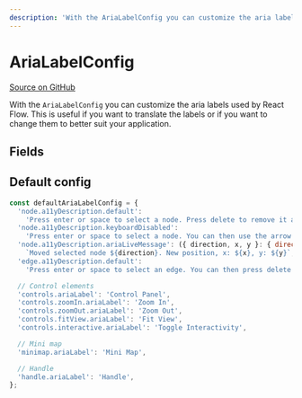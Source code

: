 ```yaml
---
description: 'With the AriaLabelConfig you can customize the aria labels and descriptions used by React Flow.'
---
```


# AriaLabelConfig

[Source on GitHub](https://github.com/xyflow/xyflow/blob/main/packages/system/src/constants.ts/)

With the `AriaLabelConfig` you can customize the aria labels used by React Flow. This is useful if you want to translate the labels or if you want to change them to better suit your application.

## Fields

<APIDocs typeName="AriaLabelConfig" packageName="react" />

## Default config

```js
const defaultAriaLabelConfig = {
  'node.a11yDescription.default':
    'Press enter or space to select a node. Press delete to remove it and escape to cancel.',
  'node.a11yDescription.keyboardDisabled':
    'Press enter or space to select a node. You can then use the arrow keys to move the node around. Press delete to remove it and escape to cancel.',
  'node.a11yDescription.ariaLiveMessage': ({ direction, x, y }: { direction: string; x: number; y: number }) =>
    `Moved selected node ${direction}. New position, x: ${x}, y: ${y}`,
  'edge.a11yDescription.default':
    'Press enter or space to select an edge. You can then press delete to remove it or escape to cancel.',

  // Control elements
  'controls.ariaLabel': 'Control Panel',
  'controls.zoomIn.ariaLabel': 'Zoom In',
  'controls.zoomOut.ariaLabel': 'Zoom Out',
  'controls.fitView.ariaLabel': 'Fit View',
  'controls.interactive.ariaLabel': 'Toggle Interactivity',

  // Mini map
  'minimap.ariaLabel': 'Mini Map',

  // Handle
  'handle.ariaLabel': 'Handle',
};
```
